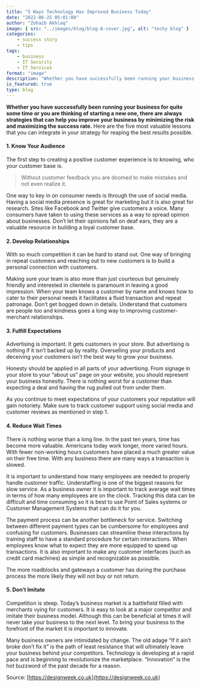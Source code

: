 ```yaml
---
title: "5 Ways Technology Has Improved Business Today"
date: "2022-06-25 05:01:00"
author: "Zohaib Akhlaq"
image: { src: "../images/blog/blog-6-cover.jpg", alt: "techy blog" }
categories:
    - success story
    - tips
tags:
    - business
    - IT Security
    - IT Services
format: "image"
description: "Whether you have successfully been running your business for quite some time or you are thinking of starting a new one, there are always strategies that can help you improve your business by minimizing the risk and maximizing the success rate."
is_featured: true
type: blog
---
```


**Whether you have successfully been running your business for quite some time or you are thinking of starting a new one, there are always strategies that can help you improve your business by minimizing the risk and maximizing the success rate.** Here are the five most valuable lessons that you can integrate in your strategy for reaping the best results possible.

#### 1. Know Your Audience

The first step to creating a positive customer experience is to knowing, who your customer base is.

> Without customer feedback you are doomed to make mistakes and not even realize it.

One way to key in on consumer needs is through the use of social media. Having a social media presence is great for marketing but it is also great for research. Sites like Facebook and Twitter give customers a voice. Many consumers have taken to using these services as a way to spread opinion about businesses. Don’t let their opinions fall on deaf ears, they are a valuable resource in building a loyal customer base.

#### 2. Develop Relationships

With so much competition it can be hard to stand out. One way of bringing in repeat customers and reaching out to new customers is to build a personal connection with customers.

Making sure your team is also more than just courteous but genuinely friendly and interested in clientele is paramount in leaving a good impression. When your team knows a customer by name and knows how to cater to their personal needs it facilitates a fluid transaction and repeat patronage. Don’t get bogged down in details. Understand that customers are people too and kindness goes a long way to improving customer-merchant relationships.

#### 3. Fulfill Expectations

Advertising is important. It gets customers in your store. But advertising is nothing if it isn’t backed up by reality. Overselling your products and deceiving your customers isn’t the best way to grow your business.

Honesty should be applied in all parts of your advertising. From signage in your store to your “about us” page on your website, you should represent your business honestly. There is nothing worst for a customer than expecting a deal and having the rug pulled out from under them.

As you continue to meet expectations of your customers your reputation will gain notoriety. Make sure to track customer support using social media and customer reviews as mentioned in step 1.

#### 4. Reduce Wait Times

There is nothing worse than a long line. In the past ten years, time has become more valuable. Americans today work longer, more varied hours. With fewer non-working hours customers have placed a much greater value on their free time. With any business there are many ways a transaction is slowed.

It is important to understand how many employees are needed to properly handle customer traffic. Understaffing is one of the biggest reasons for slow service. As a business owner it is important to track average wait times in terms of how many employees are on the clock. Tracking this data can be difficult and time consuming so it is best to use Point of Sales systems or Customer Management Systems that can do it for you.

The payment process can be another bottleneck for service. Switching between different payment types can be cumbersome for employees and confusing for customers. Businesses can streamline these interactions by training staff to have a standard procedure for certain interactions. When employees know what to expect they are more equipped to speed up transactions. It is also important to make any customer interfaces (such as credit card machines) as simple and recognizable as possible.

The more roadblocks and gateways a customer has during the purchase process the more likely they will not buy or not return.

#### 5. Don’t Imitate

Competition is steep. Today’s business market is a battlefield filled with merchants vying for customers. It is easy to look at a major competitor and imitate their business model. Although this can be beneficial at times it will never take your business to the next level. To bring your business to the forefront of the market it is important to innovate.

Many business owners are intimidated by change. The old adage “If it ain’t broke don’t fix it” is the path of least resistance that will ultimately leave your business behind your competitors. Technology is developing at a rapid pace and is beginning to revolutionize the marketplace. “Innovation” is the hot buzzword of the past decade for a reason.

Source: [https://designweek.co.uk](https://designweek.co.uk)
